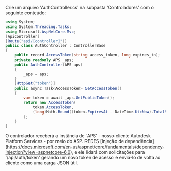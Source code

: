 Crie um arquivo 'AuthController.cs' na subpasta 'Controladores' com o seguinte conteúdo:

```csharp title="Controllers/AuthController.cs"
using System;
using System.Threading.Tasks;
using Microsoft.AspNetCore.Mvc;
[ApiController]
[Route("api/[controller]")]
public class AuthController : ControllerBase
{
    public record AccessToken(string access_token, long expires_in);
    private readonly APS _aps;
    public AuthController(APS aps)
    {
        _aps = aps;
    }
    [HttpGet("token")]
    public async Task<AccessToken> GetAccessToken()
    {
        var token = await _aps.GetPublicToken();
        return new AccessToken(
            token.AccessToken,
            (long)Math.Round((token.ExpiresAt - DateTime.UtcNow).TotalSeconds)
        );
    }
}
```

O controlador receberá a instância de 'APS' - nosso cliente Autodesk Platform Services - por meio do ASP. REDES
[Injeção de dependência] (https://docs.microsoft.com/en-us/aspnet/core/fundamentals/dependency-injection?view=aspnetcore-6.0),
e ele lidará com solicitações para '/api/auth/token' gerando um novo token de acesso
e enviá-lo de volta ao cliente como uma carga JSON útil.